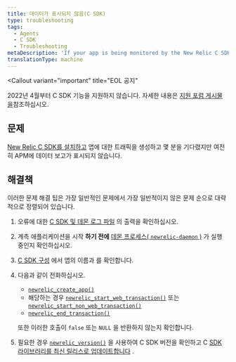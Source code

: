 ```yaml
---
title: 데이터가 표시되지 않음(C SDK)
type: troubleshooting
tags:
  - Agents
  - C SDK
  - Troubleshooting
metaDescription: 'If your app is being monitored by the New Relic C SDK but isn''t reporting data, follow these troubleshooting tips.'
translationType: machine
---
```


<Callout
  variant="important"
  title="EOL 공지"
>
  2022년 4월부터 C SDK 기능을 지원하지 않습니다. 자세한 내용은 [지원 포럼 게시물 을](https://discuss.newrelic.com/t/q1-bulk-eol-announcement-fy23/181744)참조하십시오.
</Callout>

## 문제

[New Relic C SDK를 설치하고](/docs/install-c-agent-compile-link-your-code) 앱에 대한 트래픽을 생성하고 몇 분을 기다렸지만 여전히 APM에 데이터 보고가 표시되지 않습니다.

## 해결책

이러한 문제 해결 팁은 가장 일반적인 문제에서 가장 일반적이지 않은 문제 순으로 대략적으로 정렬되어 있습니다.

1. 오류에 대한 [C SDK 및 데몬 로그 파일](/docs/generate-logs-troubleshooting-c-sdk) 의 출력을 확인하십시오.

2. 계측 애플리케이션을 시작 **하기 전에** [데몬 프로세스( `newrelic-daemon` )](/docs/install-c-sdk-compile-link-your-code#daemon) 가 실행 중인지 확인하십시오.

3. [C SDK 구성](/docs/c-sdk-configuration) 에서 앱의 이름과 <InlinePopover type="licenseKey" /> 를 확인합니다.

4. 다음과 같이 전화하십시오.

   * [`newrelic_create_app()`](https://newrelic.github.io/c-sdk/libnewrelic_8h.html#a61dd90439ae3cc5060021f6ab4701132)
   * 해당하는 경우 [`newrelic_start_web_transaction()`](https://newrelic.github.io/c-sdk/libnewrelic_8h.html#adbf7c1fa57482f6e0a7f291e0b5ec80f) 또는 [`newrelic_start_non_web_transaction()`](https://newrelic.github.io/c-sdk/libnewrelic_8h.html#a88648cc287f8d7e371139dc3809b7afb)
   * [`newrelic_end_transaction()`](https://newrelic.github.io/c-sdk/libnewrelic_8h.html#acbd88933d620c21b7b19f12b6f042da8)

   또한 이러한 호출이 `false` 또는 `NULL` 을 반환하지 않는지 확인합니다.

5. 필요한 경우 [`newrelic_version()`](https://newrelic.github.io/c-sdk/libnewrelic_8h.html#a8aec87e54af38e466fc5f715ef591d10) 을 사용하여 C SDK 버전을 확인하고 C [SDK 라이브러리를 최신 릴리스로 업데이트합니다](/docs/update-your-c-sdk-library) .